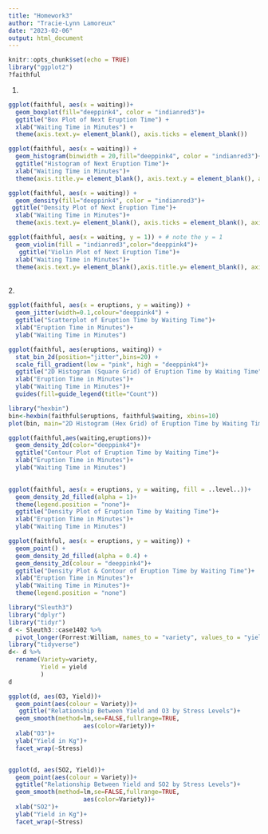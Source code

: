 ```yaml
---
title: "Homework3"
author: "Tracie-Lynn Lamoreux"
date: "2023-02-06"
output: html_document
---
```

 
```r
knitr::opts_chunk$set(echo = TRUE)
library("ggplot2")
?faithful
```
1.
```r
ggplot(faithful, aes(x = waiting))+ 
  geom_boxplot(fill="deeppink4", color = "indianred3")+   
  ggtitle("Box Plot of Next Eruption Time") + 
  xlab("Waiting Time in Minutes") + 
  theme(axis.text.y= element_blank(), axis.ticks = element_blank())
```
```r
ggplot(faithful, aes(x = waiting)) + 
  geom_histogram(binwidth = 20,fill="deeppink4", color = "indianred3")+   
  ggtitle("Histogram of Next Eruption Time")+
  xlab("Waiting Time in Minutes")+ 
  theme(axis.title.y= element_blank(), axis.text.y = element_blank(), axis.ticks = element_blank())
```
```r
ggplot(faithful, aes(x = waiting)) + 
  geom_density(fill="deeppink4", color = "indianred3")+
 ggtitle("Density Plot of Next Eruption Time")+ 
  xlab("Waiting Time in Minutes")+ 
  theme(axis.text.y= element_blank(), axis.ticks = element_blank(), axis.title.y = element_blank())
```
```r
ggplot(faithful, aes(x = waiting, y = 1)) + # note the y = 1
  geom_violin(fill = "indianred3",color="deeppink4")+
   ggtitle("Violin Plot of Next Eruption Time")+
  xlab("Waiting Time in Minutes")+ 
  theme(axis.text.y= element_blank(),axis.title.y= element_blank(), axis.ticks = element_blank())

```
<br>2.
```r
ggplot(faithful, aes(x = eruptions, y = waiting)) + 
  geom_jitter(width=0.1,colour="deeppink4") +
  ggtitle("Scatterplot of Eruption Time by Waiting Time")+
  xlab("Eruption Time in Minutes")+
  ylab("Waiting Time in Minutes")
```
```r
ggplot(faithful, aes(eruptions, waiting)) +
  stat_bin_2d(position="jitter",bins=20) +
  scale_fill_gradient(low = "pink", high = "deeppink4")+
  ggtitle("2D Histogram (Square Grid) of Eruption Time by Waiting Time")+
  xlab("Eruption Time in Minutes")+
  ylab("Waiting Time in Minutes")+
  guides(fill=guide_legend(title="Count"))
```

```r
library("hexbin")
bin<-hexbin(faithful$eruptions, faithful$waiting, xbins=10)
plot(bin, main="2D Histogram (Hex Grid) of Eruption Time by Waiting Time", xlab = "Eruption Time in Minutes", ylab = "Waiting Time in Minutes",colramp=colorRampPalette(c("Pink",'Deeppink4')), legend=1 ) 

```

```r
ggplot(faithful,aes(waiting,eruptions))+
  geom_density_2d(color="deeppink4")+
  ggtitle("Contour Plot of Eruption Time by Waiting Time")+
  xlab("Eruption Time in Minutes")+
  ylab("Waiting Time in Minutes")
  
```


```r
ggplot(faithful, aes(x = eruptions, y = waiting, fill = ..level..))+
  geom_density_2d_filled(alpha = 1)+
  theme(legend.position = "none")+
  ggtitle("Density Plot of Eruption Time by Waiting Time")+
  xlab("Eruption Time in Minutes")+
  ylab("Waiting Time in Minutes")
```
```r
ggplot(faithful, aes(x = eruptions, y = waiting)) +
  geom_point() +
  geom_density_2d_filled(alpha = 0.4) +
  geom_density_2d(colour = "deeppink4")+
  ggtitle("Density Plot & Contour of Eruption Time by Waiting Time")+
  xlab("Eruption Time in Minutes")+
  ylab("Waiting Time in Minutes")+
  theme(legend.position = "none")
```




```r
library("Sleuth3")
library("dplyr")
library("tidyr")
d <- Sleuth3::case1402 %>%
  pivot_longer(Forrest:William, names_to = "variety", values_to = "yield")
library("tidyverse")
d<- d %>% 
  rename(Variety=variety,
         Yield = yield
         )
d
```

```r
ggplot(d, aes(O3, Yield))+
  geom_point(aes(colour = Variety))+
   ggtitle("Relationship Between Yield and O3 by Stress Levels")+
  geom_smooth(method=lm,se=FALSE,fullrange=TRUE,
                     aes(color=Variety))+
  xlab("O3")+
  ylab("Yield in Kg")+
  facet_wrap(~Stress)


ggplot(d, aes(SO2, Yield))+
  geom_point(aes(colour = Variety))+
  ggtitle("Relationship Between Yield and SO2 by Stress Levels")+
  geom_smooth(method=lm,se=FALSE,fullrange=TRUE,
                     aes(color=Variety))+
  xlab("SO2")+
  ylab("Yield in Kg")+
  facet_wrap(~Stress)


```